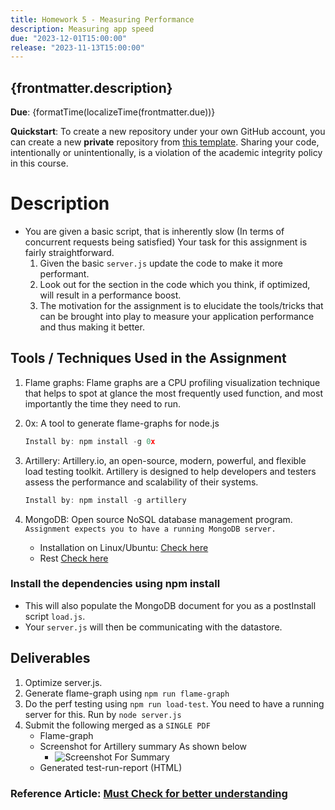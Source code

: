 ```yaml
---
title: Homework 5 - Measuring Performance
description: Measuring app speed
due: "2023-12-01T15:00:00"
release: "2023-11-13T15:00:00"
---
```



## {frontmatter.description}

**Due**: {formatTime(localizeTime(frontmatter.due))}

**Quickstart**: To create a new repository under your own GitHub account, you can create a new
**private** repository from [this
template](https://github.com/swad-cs-uic/hw5-Performance). Sharing your code,
intentionally or unintentionally, is a violation of the academic integrity
policy in this course.

# Description

- You are given a basic script, that is inherently slow (In terms of concurrent requests being satisfied) Your task for this assignment is fairly straightforward.
  1.  Given the basic `server.js` update the code to make it more performant.
  2.  Look out for the section in the code which you think, if optimized, will result in a performance boost.
  3.  The motivation for the assignment is to elucidate the tools/tricks that can be brought into play to measure your application performance and thus making it better.

## Tools / Techniques Used in the Assignment

1. Flame graphs: Flame graphs are a CPU profiling visualization technique that helps to spot at glance the most frequently used function, and most importantly the time they need to run.

2. 0x: A tool to generate flame-graphs for node.js

   ```js
   Install by: npm install -g 0x
   ```

3. Artillery: Artillery.io, an open-source, modern, powerful, and flexible load testing toolkit. Artillery is designed to help developers and testers assess the performance and scalability of their systems.

   ```js
   Install by: npm install -g artillery
   ```

4. MongoDB: Open source NoSQL database management program. `Assignment expects you to have a running MongoDB server.`

   - Installation on Linux/Ubuntu: [Check here](https://www.mongodb.com/docs/manual/tutorial/install-mongodb-on-ubuntu/)
   - Rest [Check here](https://www.mongodb.com/docs/manual/administration/install-community/)

### Install the dependencies using npm install

- This will also populate the MongoDB document for you as a postInstall script `load.js`.
- Your `server.js` will then be communicating with the datastore.

## Deliverables

1. Optimize server.js.
2. Generate flame-graph using `npm run flame-graph`
3. Do the perf testing using `npm run load-test`. You need to have a running server for this. Run by `node server.js`
4. Submit the following merged as a `SINGLE PDF`
   - Flame-graph
   - Screenshot for Artillery summary As shown below
     - ![Screenshot For Summary](../../../assets/HW5.png)
   - Generated test-run-report (HTML)

### Reference Article: [Must Check for better understanding](https://www.alxolr.com/articles/squeeze-node-js-performance-with-flame-graphs)
